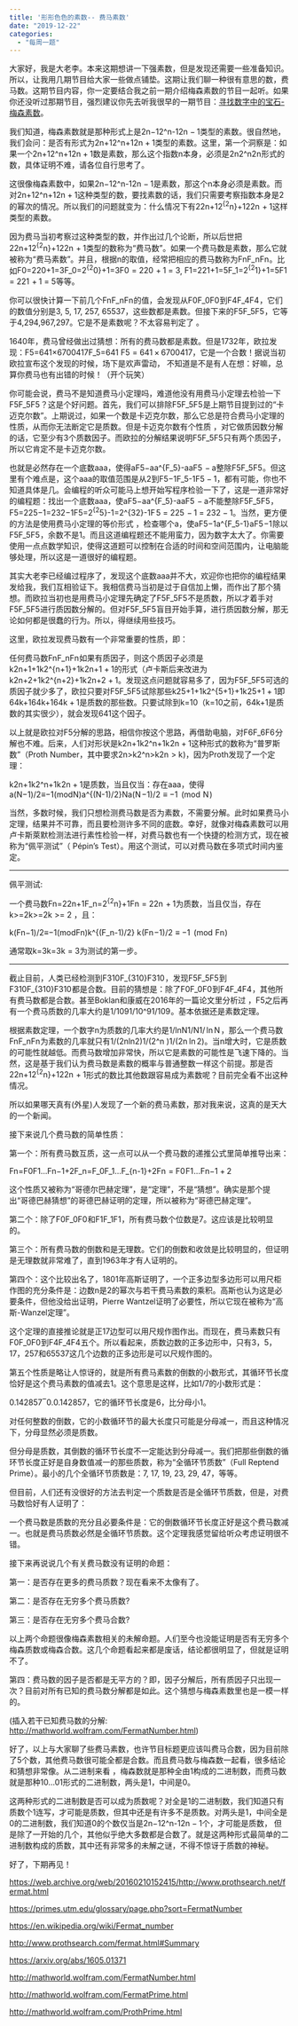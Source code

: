 ```yaml
---
title: '形形色色的素数-- 费马素数'
date: "2019-12-22"
categories:
  - "每周一题"
---
```


大家好，我是大老李。本来这期想讲一下强素数，但是发现还需要一些准备知识。所以，让我用几期节目给大家一些做点铺垫。这期让我们聊一种很有意思的数，费马数。这期节目内容，你一定要结合我之前一期介绍梅森素数的节目一起听。如果你还没听过那期节目，强烈建议你先去听我很早的一期节目：<a href="https://www.ximalaya.com/keji/6310606/29262463">寻找数字中的宝石-梅森素数</a>。

我们知道，梅森素数就是那种形式上是<span class="katex--inline"><span class="katex"><span class="katex-mathml">2n−12^n-1</span><span class="katex-html" aria-hidden="true"><span class="base"><span class="strut" style="height:.747722em;vertical-align:-.08333em;"></span><span class="mord"><span class="mord">2</span><span class="msupsub"><span class="vlist-t"><span class="vlist-r"><span class="vlist" style="height:.664392em;"><span class="" style="top:-3.063em;margin-right:.05em;"><span class="pstrut" style="height:2.7em;"></span><span class="sizing reset-size6 size3 mtight"><span class="mord mathdefault mtight">n</span></span></span></span></span></span></span></span><span class="mspace" style="margin-right:.222222em;"></span><span class="mbin">−</span><span class="mspace" style="margin-right:.222222em;"></span></span><span class="base"><span class="strut" style="height:.64444em;vertical-align:0;"></span><span class="mord">1</span></span></span></span></span>类型的素数。很自然地，我们会问：是否有形式为<span class="katex--inline"><span class="katex"><span class="katex-mathml">2n+12^n+1</span><span class="katex-html" aria-hidden="true"><span class="base"><span class="strut" style="height:.747722em;vertical-align:-.08333em;"></span><span class="mord"><span class="mord">2</span><span class="msupsub"><span class="vlist-t"><span class="vlist-r"><span class="vlist" style="height:.664392em;"><span class="" style="top:-3.063em;margin-right:.05em;"><span class="pstrut" style="height:2.7em;"></span><span class="sizing reset-size6 size3 mtight"><span class="mord mathdefault mtight">n</span></span></span></span></span></span></span></span><span class="mspace" style="margin-right:.222222em;"></span><span class="mbin">+</span><span class="mspace" style="margin-right:.222222em;"></span></span><span class="base"><span class="strut" style="height:.64444em;vertical-align:0;"></span><span class="mord">1</span></span></span></span></span>类型的素数。这里，第一个洞察是：如果一个<span class="katex--inline"><span class="katex"><span class="katex-mathml">2n+12^n+1</span><span class="katex-html" aria-hidden="true"><span class="base"><span class="strut" style="height:.747722em;vertical-align:-.08333em;"></span><span class="mord"><span class="mord">2</span><span class="msupsub"><span class="vlist-t"><span class="vlist-r"><span class="vlist" style="height:.664392em;"><span class="" style="top:-3.063em;margin-right:.05em;"><span class="pstrut" style="height:2.7em;"></span><span class="sizing reset-size6 size3 mtight"><span class="mord mathdefault mtight">n</span></span></span></span></span></span></span></span><span class="mspace" style="margin-right:.222222em;"></span><span class="mbin">+</span><span class="mspace" style="margin-right:.222222em;"></span></span><span class="base"><span class="strut" style="height:.64444em;vertical-align:0;"></span><span class="mord">1</span></span></span></span></span>数是素数，那么这个指数n本身，必须是<span class="katex--inline"><span class="katex"><span class="katex-mathml">2n2^n</span><span class="katex-html" aria-hidden="true"><span class="base"><span class="strut" style="height:.664392em;vertical-align:0;"></span><span class="mord"><span class="mord">2</span><span class="msupsub"><span class="vlist-t"><span class="vlist-r"><span class="vlist" style="height:.664392em;"><span class="" style="top:-3.063em;margin-right:.05em;"><span class="pstrut" style="height:2.7em;"></span><span class="sizing reset-size6 size3 mtight"><span class="mord mathdefault mtight">n</span></span></span></span></span></span></span></span></span></span></span></span>形式的数，具体证明不难，请各位自行思考了。

这很像梅森素数中，如果<span class="katex--inline"><span class="katex"><span class="katex-mathml">2n−12^n-1</span><span class="katex-html" aria-hidden="true"><span class="base"><span class="strut" style="height:.747722em;vertical-align:-.08333em;"></span><span class="mord"><span class="mord">2</span><span class="msupsub"><span class="vlist-t"><span class="vlist-r"><span class="vlist" style="height:.664392em;"><span class="" style="top:-3.063em;margin-right:.05em;"><span class="pstrut" style="height:2.7em;"></span><span class="sizing reset-size6 size3 mtight"><span class="mord mathdefault mtight">n</span></span></span></span></span></span></span></span><span class="mspace" style="margin-right:.222222em;"></span><span class="mbin">−</span><span class="mspace" style="margin-right:.222222em;"></span></span><span class="base"><span class="strut" style="height:.64444em;vertical-align:0;"></span><span class="mord">1</span></span></span></span></span>是素数，那这个n本身必须是素数。而对<span class="katex--inline"><span class="katex"><span class="katex-mathml">2n+12^n+1</span><span class="katex-html" aria-hidden="true"><span class="base"><span class="strut" style="height:.747722em;vertical-align:-.08333em;"></span><span class="mord"><span class="mord">2</span><span class="msupsub"><span class="vlist-t"><span class="vlist-r"><span class="vlist" style="height:.664392em;"><span class="" style="top:-3.063em;margin-right:.05em;"><span class="pstrut" style="height:2.7em;"></span><span class="sizing reset-size6 size3 mtight"><span class="mord mathdefault mtight">n</span></span></span></span></span></span></span></span><span class="mspace" style="margin-right:.222222em;"></span><span class="mbin">+</span><span class="mspace" style="margin-right:.222222em;"></span></span><span class="base"><span class="strut" style="height:.64444em;vertical-align:0;"></span><span class="mord">1</span></span></span></span></span>这种类型的数，要找素数的话，我们只需要考察指数本身是2的幂次的情况。所以我们的问题就变为：什么情况下有<span class="katex--inline"><span class="katex"><span class="katex-mathml">22n+12^{2^n}+1</span><span class="katex-html" aria-hidden="true"><span class="base"><span class="strut" style="height:.96331em;vertical-align:-.08333em;"></span><span class="mord"><span class="mord">2</span><span class="msupsub"><span class="vlist-t"><span class="vlist-r"><span class="vlist" style="height:.87998em;"><span class="" style="top:-3.063em;margin-right:.05em;"><span class="pstrut" style="height:2.7em;"></span><span class="sizing reset-size6 size3 mtight"><span class="mord mtight"><span class="mord mtight"><span class="mord mtight">2</span><span class="msupsub"><span class="vlist-t"><span class="vlist-r"><span class="vlist" style="height:.738543em;"><span class="" style="top:-2.931em;margin-right:.0714286em;"><span class="pstrut" style="height:2.5em;"></span><span class="sizing reset-size3 size1 mtight"><span class="mord mathdefault mtight">n</span></span></span></span></span></span></span></span></span></span></span></span></span></span></span></span><span class="mspace" style="margin-right:.222222em;"></span><span class="mbin">+</span><span class="mspace" style="margin-right:.222222em;"></span></span><span class="base"><span class="strut" style="height:.64444em;vertical-align:0;"></span><span class="mord">1</span></span></span></span></span>这样类型的素数。

因为费马当初考察过这种类型的数，并作出过几个论断，所以后世把<span class="katex--inline"><span class="katex"><span class="katex-mathml">22n+12^{2^n}+1</span><span class="katex-html" aria-hidden="true"><span class="base"><span class="strut" style="height:.96331em;vertical-align:-.08333em;"></span><span class="mord"><span class="mord">2</span><span class="msupsub"><span class="vlist-t"><span class="vlist-r"><span class="vlist" style="height:.87998em;"><span class="" style="top:-3.063em;margin-right:.05em;"><span class="pstrut" style="height:2.7em;"></span><span class="sizing reset-size6 size3 mtight"><span class="mord mtight"><span class="mord mtight"><span class="mord mtight">2</span><span class="msupsub"><span class="vlist-t"><span class="vlist-r"><span class="vlist" style="height:.738543em;"><span class="" style="top:-2.931em;margin-right:.0714286em;"><span class="pstrut" style="height:2.5em;"></span><span class="sizing reset-size3 size1 mtight"><span class="mord mathdefault mtight">n</span></span></span></span></span></span></span></span></span></span></span></span></span></span></span></span><span class="mspace" style="margin-right:.222222em;"></span><span class="mbin">+</span><span class="mspace" style="margin-right:.222222em;"></span></span><span class="base"><span class="strut" style="height:.64444em;vertical-align:0;"></span><span class="mord">1</span></span></span></span></span>类型的数称为“费马数”。如果一个费马数是素数，那么它就被称为“费马素数”。并且，根据n的取值，经常把相应的费马数称为<span class="katex--inline"><span class="katex"><span class="katex-mathml">FnF_n</span><span class="katex-html" aria-hidden="true"><span class="base"><span class="strut" style="height:.83333em;vertical-align:-.15em;"></span><span class="mord"><span style="margin-right:.13889em;" class="mord mathdefault">F</span><span class="msupsub"><span class="vlist-t vlist-t2"><span class="vlist-r"><span class="vlist" style="height:.151392em;"><span class="" style="top:-2.55em;margin-left:-.13889em;margin-right:.05em;"><span class="pstrut" style="height:2.7em;"></span><span class="sizing reset-size6 size3 mtight"><span class="mord mathdefault mtight">n</span></span></span></span><span class="vlist-s">​</span></span><span class="vlist-r"><span class="vlist" style="height:.15em;"><span class=""></span></span></span></span></span></span></span></span></span></span>。比如<span class="katex--inline"><span class="katex"><span class="katex-mathml">F0=220+1=3F_0=2^{2^0}+1=3</span><span class="katex-html" aria-hidden="true"><span class="base"><span class="strut" style="height:.83333em;vertical-align:-.15em;"></span><span class="mord"><span style="margin-right:.13889em;" class="mord mathdefault">F</span><span class="msupsub"><span class="vlist-t vlist-t2"><span class="vlist-r"><span class="vlist" style="height:.301108em;"><span class="" style="top:-2.55em;margin-left:-.13889em;margin-right:.05em;"><span class="pstrut" style="height:2.7em;"></span><span class="sizing reset-size6 size3 mtight"><span class="mord mtight">0</span></span></span></span><span class="vlist-s">​</span></span><span class="vlist-r"><span class="vlist" style="height:.15em;"><span class=""></span></span></span></span></span></span><span class="mspace" style="margin-right:.277778em;"></span><span class="mrel">=</span><span class="mspace" style="margin-right:.277778em;"></span></span><span class="base"><span class="strut" style="height:1.07025em;vertical-align:-.08333em;"></span><span class="mord"><span class="mord">2</span><span class="msupsub"><span class="vlist-t"><span class="vlist-r"><span class="vlist" style="height:.98692em;"><span class="" style="top:-3.063em;margin-right:.05em;"><span class="pstrut" style="height:2.7em;"></span><span class="sizing reset-size6 size3 mtight"><span class="mord mtight"><span class="mord mtight"><span class="mord mtight">2</span><span class="msupsub"><span class="vlist-t"><span class="vlist-r"><span class="vlist" style="height:.891314em;"><span class="" style="top:-2.931em;margin-right:.0714286em;"><span class="pstrut" style="height:2.5em;"></span><span class="sizing reset-size3 size1 mtight"><span class="mord mtight">0</span></span></span></span></span></span></span></span></span></span></span></span></span></span></span></span><span class="mspace" style="margin-right:.222222em;"></span><span class="mbin">+</span><span class="mspace" style="margin-right:.222222em;"></span></span><span class="base"><span class="strut" style="height:.64444em;vertical-align:0;"></span><span class="mord">1</span><span class="mspace" style="margin-right:.277778em;"></span><span class="mrel">=</span><span class="mspace" style="margin-right:.277778em;"></span></span><span class="base"><span class="strut" style="height:.64444em;vertical-align:0;"></span><span class="mord">3</span></span></span></span></span>, <span class="katex--inline"><span class="katex"><span class="katex-mathml">F1=221+1=5F_1=2^{2^1}+1=5</span><span class="katex-html" aria-hidden="true"><span class="base"><span class="strut" style="height:.83333em;vertical-align:-.15em;"></span><span class="mord"><span style="margin-right:.13889em;" class="mord mathdefault">F</span><span class="msupsub"><span class="vlist-t vlist-t2"><span class="vlist-r"><span class="vlist" style="height:.301108em;"><span class="" style="top:-2.55em;margin-left:-.13889em;margin-right:.05em;"><span class="pstrut" style="height:2.7em;"></span><span class="sizing reset-size6 size3 mtight"><span class="mord mtight">1</span></span></span></span><span class="vlist-s">​</span></span><span class="vlist-r"><span class="vlist" style="height:.15em;"><span class=""></span></span></span></span></span></span><span class="mspace" style="margin-right:.277778em;"></span><span class="mrel">=</span><span class="mspace" style="margin-right:.277778em;"></span></span><span class="base"><span class="strut" style="height:1.07025em;vertical-align:-.08333em;"></span><span class="mord"><span class="mord">2</span><span class="msupsub"><span class="vlist-t"><span class="vlist-r"><span class="vlist" style="height:.98692em;"><span class="" style="top:-3.063em;margin-right:.05em;"><span class="pstrut" style="height:2.7em;"></span><span class="sizing reset-size6 size3 mtight"><span class="mord mtight"><span class="mord mtight"><span class="mord mtight">2</span><span class="msupsub"><span class="vlist-t"><span class="vlist-r"><span class="vlist" style="height:.891314em;"><span class="" style="top:-2.931em;margin-right:.0714286em;"><span class="pstrut" style="height:2.5em;"></span><span class="sizing reset-size3 size1 mtight"><span class="mord mtight">1</span></span></span></span></span></span></span></span></span></span></span></span></span></span></span></span><span class="mspace" style="margin-right:.222222em;"></span><span class="mbin">+</span><span class="mspace" style="margin-right:.222222em;"></span></span><span class="base"><span class="strut" style="height:.64444em;vertical-align:0;"></span><span class="mord">1</span><span class="mspace" style="margin-right:.277778em;"></span><span class="mrel">=</span><span class="mspace" style="margin-right:.277778em;"></span></span><span class="base"><span class="strut" style="height:.64444em;vertical-align:0;"></span><span class="mord">5</span></span></span></span></span>等等。

你可以很快计算一下前几个<span class="katex--inline"><span class="katex"><span class="katex-mathml">FnF_n</span><span class="katex-html" aria-hidden="true"><span class="base"><span class="strut" style="height:.83333em;vertical-align:-.15em;"></span><span class="mord"><span style="margin-right:.13889em;" class="mord mathdefault">F</span><span class="msupsub"><span class="vlist-t vlist-t2"><span class="vlist-r"><span class="vlist" style="height:.151392em;"><span class="" style="top:-2.55em;margin-left:-.13889em;margin-right:.05em;"><span class="pstrut" style="height:2.7em;"></span><span class="sizing reset-size6 size3 mtight"><span class="mord mathdefault mtight">n</span></span></span></span><span class="vlist-s">​</span></span><span class="vlist-r"><span class="vlist" style="height:.15em;"><span class=""></span></span></span></span></span></span></span></span></span></span>的值，会发现从<span class="katex--inline"><span class="katex"><span class="katex-mathml">F0F_0</span><span class="katex-html" aria-hidden="true"><span class="base"><span class="strut" style="height:.83333em;vertical-align:-.15em;"></span><span class="mord"><span style="margin-right:.13889em;" class="mord mathdefault">F</span><span class="msupsub"><span class="vlist-t vlist-t2"><span class="vlist-r"><span class="vlist" style="height:.301108em;"><span class="" style="top:-2.55em;margin-left:-.13889em;margin-right:.05em;"><span class="pstrut" style="height:2.7em;"></span><span class="sizing reset-size6 size3 mtight"><span class="mord mtight">0</span></span></span></span><span class="vlist-s">​</span></span><span class="vlist-r"><span class="vlist" style="height:.15em;"><span class=""></span></span></span></span></span></span></span></span></span></span>到<span class="katex--inline"><span class="katex"><span class="katex-mathml">F4F_4</span><span class="katex-html" aria-hidden="true"><span class="base"><span class="strut" style="height:.83333em;vertical-align:-.15em;"></span><span class="mord"><span style="margin-right:.13889em;" class="mord mathdefault">F</span><span class="msupsub"><span class="vlist-t vlist-t2"><span class="vlist-r"><span class="vlist" style="height:.301108em;"><span class="" style="top:-2.55em;margin-left:-.13889em;margin-right:.05em;"><span class="pstrut" style="height:2.7em;"></span><span class="sizing reset-size6 size3 mtight"><span class="mord mtight">4</span></span></span></span><span class="vlist-s">​</span></span><span class="vlist-r"><span class="vlist" style="height:.15em;"><span class=""></span></span></span></span></span></span></span></span></span></span>，它们的数值分别是3, 5, 17,  257, 65537，这些数都是素数。但接下来的<span class="katex--inline"><span class="katex"><span class="katex-mathml">F5F_5</span><span class="katex-html" aria-hidden="true"><span class="base"><span class="strut" style="height:.83333em;vertical-align:-.15em;"></span><span class="mord"><span style="margin-right:.13889em;" class="mord mathdefault">F</span><span class="msupsub"><span class="vlist-t vlist-t2"><span class="vlist-r"><span class="vlist" style="height:.301108em;"><span class="" style="top:-2.55em;margin-left:-.13889em;margin-right:.05em;"><span class="pstrut" style="height:2.7em;"></span><span class="sizing reset-size6 size3 mtight"><span class="mord mtight">5</span></span></span></span><span class="vlist-s">​</span></span><span class="vlist-r"><span class="vlist" style="height:.15em;"><span class=""></span></span></span></span></span></span></span></span></span></span>，它等于4,294,967,297。它是不是素数呢？不太容易判定了 。

1640年，费马曾经做出过猜想：所有的费马数都是素数。但是1732年，欧拉发现：<span class="katex--inline"><span class="katex"><span class="katex-mathml">F5=641×6700417F_5=641 \times  6700417</span><span class="katex-html" aria-hidden="true"><span class="base"><span class="strut" style="height:.83333em;vertical-align:-.15em;"></span><span class="mord"><span style="margin-right:.13889em;" class="mord mathdefault">F</span><span class="msupsub"><span class="vlist-t vlist-t2"><span class="vlist-r"><span class="vlist" style="height:.301108em;"><span class="" style="top:-2.55em;margin-left:-.13889em;margin-right:.05em;"><span class="pstrut" style="height:2.7em;"></span><span class="sizing reset-size6 size3 mtight"><span class="mord mtight">5</span></span></span></span><span class="vlist-s">​</span></span><span class="vlist-r"><span class="vlist" style="height:.15em;"><span class=""></span></span></span></span></span></span><span class="mspace" style="margin-right:.277778em;"></span><span class="mrel">=</span><span class="mspace" style="margin-right:.277778em;"></span></span><span class="base"><span class="strut" style="height:.72777em;vertical-align:-.08333em;"></span><span class="mord">6</span><span class="mord">4</span><span class="mord">1</span><span class="mspace" style="margin-right:.222222em;"></span><span class="mbin">×</span><span class="mspace" style="margin-right:.222222em;"></span></span><span class="base"><span class="strut" style="height:.64444em;vertical-align:0;"></span><span class="mord">6</span><span class="mord">7</span><span class="mord">0</span><span class="mord">0</span><span class="mord">4</span><span class="mord">1</span><span class="mord">7</span></span></span></span></span>，它是一个合数！据说当初欧拉宣布这个发现的时候，场下是欢声雷动， 不知道是不是有人在想：好嘛，总算你费马也有出错的时候！（开个玩笑）

你可能会说，费马不是知道费马小定理吗，难道他没有用费马小定理去检验一下<span class="katex--inline"><span class="katex"><span class="katex-mathml">F5F_5</span><span class="katex-html" aria-hidden="true"><span class="base"><span class="strut" style="height:.83333em;vertical-align:-.15em;"></span><span class="mord"><span style="margin-right:.13889em;" class="mord mathdefault">F</span><span class="msupsub"><span class="vlist-t vlist-t2"><span class="vlist-r"><span class="vlist" style="height:.301108em;"><span class="" style="top:-2.55em;margin-left:-.13889em;margin-right:.05em;"><span class="pstrut" style="height:2.7em;"></span><span class="sizing reset-size6 size3 mtight"><span class="mord mtight">5</span></span></span></span><span class="vlist-s">​</span></span><span class="vlist-r"><span class="vlist" style="height:.15em;"><span class=""></span></span></span></span></span></span></span></span></span></span>？这是个好问题。首先，我们可以排除<span class="katex--inline"><span class="katex"><span class="katex-mathml">F5F_5</span><span class="katex-html" aria-hidden="true"><span class="base"><span class="strut" style="height:.83333em;vertical-align:-.15em;"></span><span class="mord"><span style="margin-right:.13889em;" class="mord mathdefault">F</span><span class="msupsub"><span class="vlist-t vlist-t2"><span class="vlist-r"><span class="vlist" style="height:.301108em;"><span class="" style="top:-2.55em;margin-left:-.13889em;margin-right:.05em;"><span class="pstrut" style="height:2.7em;"></span><span class="sizing reset-size6 size3 mtight"><span class="mord mtight">5</span></span></span></span><span class="vlist-s">​</span></span><span class="vlist-r"><span class="vlist" style="height:.15em;"><span class=""></span></span></span></span></span></span></span></span></span></span>是上期节目提到过的“卡迈克尔数”。上期说过，如果一个数是卡迈克尔数，那么它总是符合费马小定理的性质，从而你无法断定它是质数。但是卡迈克尔数有个性质 ，对它做质因数分解的话，它至少有3个质数因子。而欧拉的分解结果说明<span class="katex--inline"><span class="katex"><span class="katex-mathml">F5F_5</span><span class="katex-html" aria-hidden="true"><span class="base"><span class="strut" style="height:.83333em;vertical-align:-.15em;"></span><span class="mord"><span style="margin-right:.13889em;" class="mord mathdefault">F</span><span class="msupsub"><span class="vlist-t vlist-t2"><span class="vlist-r"><span class="vlist" style="height:.301108em;"><span class="" style="top:-2.55em;margin-left:-.13889em;margin-right:.05em;"><span class="pstrut" style="height:2.7em;"></span><span class="sizing reset-size6 size3 mtight"><span class="mord mtight">5</span></span></span></span><span class="vlist-s">​</span></span><span class="vlist-r"><span class="vlist" style="height:.15em;"><span class=""></span></span></span></span></span></span></span></span></span></span>只有两个质因子，所以它肯定不是卡迈克尔数。

也就是必然存在一个底数<span class="katex--inline"><span class="katex"><span class="katex-mathml">aa</span><span class="katex-html" aria-hidden="true"><span class="base"><span class="strut" style="height:.43056em;vertical-align:0;"></span><span class="mord mathdefault">a</span></span></span></span></span>，使得<span class="katex--inline"><span class="katex"><span class="katex-mathml">aF5−aa^{F_5}-a</span><span class="katex-html" aria-hidden="true"><span class="base"><span class="strut" style="height:.924661em;vertical-align:-.08333em;"></span><span class="mord"><span class="mord mathdefault">a</span><span class="msupsub"><span class="vlist-t"><span class="vlist-r"><span class="vlist" style="height:.841331em;"><span class="" style="top:-3.063em;margin-right:.05em;"><span class="pstrut" style="height:2.7em;"></span><span class="sizing reset-size6 size3 mtight"><span class="mord mtight"><span class="mord mtight"><span style="margin-right:.13889em;" class="mord mathdefault mtight">F</span><span class="msupsub"><span class="vlist-t vlist-t2"><span class="vlist-r"><span class="vlist" style="height:.317314em;"><span class="" style="top:-2.357em;margin-left:-.13889em;margin-right:.0714286em;"><span class="pstrut" style="height:2.5em;"></span><span class="sizing reset-size3 size1 mtight"><span class="mord mtight">5</span></span></span></span><span class="vlist-s">​</span></span><span class="vlist-r"><span class="vlist" style="height:.143em;"><span class=""></span></span></span></span></span></span></span></span></span></span></span></span></span></span><span class="mspace" style="margin-right:.222222em;"></span><span class="mbin">−</span><span class="mspace" style="margin-right:.222222em;"></span></span><span class="base"><span class="strut" style="height:.43056em;vertical-align:0;"></span><span class="mord mathdefault">a</span></span></span></span></span>整除<span class="katex--inline"><span class="katex"><span class="katex-mathml">F5F_5</span><span class="katex-html" aria-hidden="true"><span class="base"><span class="strut" style="height:.83333em;vertical-align:-.15em;"></span><span class="mord"><span style="margin-right:.13889em;" class="mord mathdefault">F</span><span class="msupsub"><span class="vlist-t vlist-t2"><span class="vlist-r"><span class="vlist" style="height:.301108em;"><span class="" style="top:-2.55em;margin-left:-.13889em;margin-right:.05em;"><span class="pstrut" style="height:2.7em;"></span><span class="sizing reset-size6 size3 mtight"><span class="mord mtight">5</span></span></span></span><span class="vlist-s">​</span></span><span class="vlist-r"><span class="vlist" style="height:.15em;"><span class=""></span></span></span></span></span></span></span></span></span></span>。但这里有个难点是，这个<span class="katex--inline"><span class="katex"><span class="katex-mathml">aa</span><span class="katex-html" aria-hidden="true"><span class="base"><span class="strut" style="height:.43056em;vertical-align:0;"></span><span class="mord mathdefault">a</span></span></span></span></span>的取值范围是从2到<span class="katex--inline"><span class="katex"><span class="katex-mathml">F5−1F_5-1</span><span class="katex-html" aria-hidden="true"><span class="base"><span class="strut" style="height:.83333em;vertical-align:-.15em;"></span><span class="mord"><span style="margin-right:.13889em;" class="mord mathdefault">F</span><span class="msupsub"><span class="vlist-t vlist-t2"><span class="vlist-r"><span class="vlist" style="height:.301108em;"><span class="" style="top:-2.55em;margin-left:-.13889em;margin-right:.05em;"><span class="pstrut" style="height:2.7em;"></span><span class="sizing reset-size6 size3 mtight"><span class="mord mtight">5</span></span></span></span><span class="vlist-s">​</span></span><span class="vlist-r"><span class="vlist" style="height:.15em;"><span class=""></span></span></span></span></span></span><span class="mspace" style="margin-right:.222222em;"></span><span class="mbin">−</span><span class="mspace" style="margin-right:.222222em;"></span></span><span class="base"><span class="strut" style="height:.64444em;vertical-align:0;"></span><span class="mord">1</span></span></span></span></span>，都有可能，你也不知道具体是几。会编程的听众可能马上想开始写程序检验一下了，这是一道非常好的编程题：找出一个底数<span class="katex--inline"><span class="katex"><span class="katex-mathml">aa</span><span class="katex-html" aria-hidden="true"><span class="base"><span class="strut" style="height:.43056em;vertical-align:0;"></span><span class="mord mathdefault">a</span></span></span></span></span>，使<span class="katex--inline"><span class="katex"><span class="katex-mathml">aF5−aa^{F_5}-a</span><span class="katex-html" aria-hidden="true"><span class="base"><span class="strut" style="height:.924661em;vertical-align:-.08333em;"></span><span class="mord"><span class="mord mathdefault">a</span><span class="msupsub"><span class="vlist-t"><span class="vlist-r"><span class="vlist" style="height:.841331em;"><span class="" style="top:-3.063em;margin-right:.05em;"><span class="pstrut" style="height:2.7em;"></span><span class="sizing reset-size6 size3 mtight"><span class="mord mtight"><span class="mord mtight"><span style="margin-right:.13889em;" class="mord mathdefault mtight">F</span><span class="msupsub"><span class="vlist-t vlist-t2"><span class="vlist-r"><span class="vlist" style="height:.317314em;"><span class="" style="top:-2.357em;margin-left:-.13889em;margin-right:.0714286em;"><span class="pstrut" style="height:2.5em;"></span><span class="sizing reset-size3 size1 mtight"><span class="mord mtight">5</span></span></span></span><span class="vlist-s">​</span></span><span class="vlist-r"><span class="vlist" style="height:.143em;"><span class=""></span></span></span></span></span></span></span></span></span></span></span></span></span></span><span class="mspace" style="margin-right:.222222em;"></span><span class="mbin">−</span><span class="mspace" style="margin-right:.222222em;"></span></span><span class="base"><span class="strut" style="height:.43056em;vertical-align:0;"></span><span class="mord mathdefault">a</span></span></span></span></span>不能整除<span class="katex--inline"><span class="katex"><span class="katex-mathml">F5F_5</span><span class="katex-html" aria-hidden="true"><span class="base"><span class="strut" style="height:.83333em;vertical-align:-.15em;"></span><span class="mord"><span style="margin-right:.13889em;" class="mord mathdefault">F</span><span class="msupsub"><span class="vlist-t vlist-t2"><span class="vlist-r"><span class="vlist" style="height:.301108em;"><span class="" style="top:-2.55em;margin-left:-.13889em;margin-right:.05em;"><span class="pstrut" style="height:2.7em;"></span><span class="sizing reset-size6 size3 mtight"><span class="mord mtight">5</span></span></span></span><span class="vlist-s">​</span></span><span class="vlist-r"><span class="vlist" style="height:.15em;"><span class=""></span></span></span></span></span></span></span></span></span></span>，<span class="katex--inline"><span class="katex"><span class="katex-mathml">F5=225−1=232−1F5=2^{2^5}-1=2^{32}-1</span><span class="katex-html" aria-hidden="true"><span class="base"><span class="strut" style="height:.68333em;vertical-align:0;"></span><span style="margin-right:.13889em;" class="mord mathdefault">F</span><span class="mord">5</span><span class="mspace" style="margin-right:.277778em;"></span><span class="mrel">=</span><span class="mspace" style="margin-right:.277778em;"></span></span><span class="base"><span class="strut" style="height:1.07025em;vertical-align:-.08333em;"></span><span class="mord"><span class="mord">2</span><span class="msupsub"><span class="vlist-t"><span class="vlist-r"><span class="vlist" style="height:.98692em;"><span class="" style="top:-3.063em;margin-right:.05em;"><span class="pstrut" style="height:2.7em;"></span><span class="sizing reset-size6 size3 mtight"><span class="mord mtight"><span class="mord mtight"><span class="mord mtight">2</span><span class="msupsub"><span class="vlist-t"><span class="vlist-r"><span class="vlist" style="height:.891314em;"><span class="" style="top:-2.931em;margin-right:.0714286em;"><span class="pstrut" style="height:2.5em;"></span><span class="sizing reset-size3 size1 mtight"><span class="mord mtight">5</span></span></span></span></span></span></span></span></span></span></span></span></span></span></span></span><span class="mspace" style="margin-right:.222222em;"></span><span class="mbin">−</span><span class="mspace" style="margin-right:.222222em;"></span></span><span class="base"><span class="strut" style="height:.64444em;vertical-align:0;"></span><span class="mord">1</span><span class="mspace" style="margin-right:.277778em;"></span><span class="mrel">=</span><span class="mspace" style="margin-right:.277778em;"></span></span><span class="base"><span class="strut" style="height:.897438em;vertical-align:-.08333em;"></span><span class="mord"><span class="mord">2</span><span class="msupsub"><span class="vlist-t"><span class="vlist-r"><span class="vlist" style="height:.814108em;"><span class="" style="top:-3.063em;margin-right:.05em;"><span class="pstrut" style="height:2.7em;"></span><span class="sizing reset-size6 size3 mtight"><span class="mord mtight"><span class="mord mtight">3</span><span class="mord mtight">2</span></span></span></span></span></span></span></span></span><span class="mspace" style="margin-right:.222222em;"></span><span class="mbin">−</span><span class="mspace" style="margin-right:.222222em;"></span></span><span class="base"><span class="strut" style="height:.64444em;vertical-align:0;"></span><span class="mord">1</span></span></span></span></span>。当然，更方便的方法是使用费马小定理的等价形式 ，检查哪个a，使<span class="katex--inline"><span class="katex"><span class="katex-mathml">aF5−1a^{F_5-1}</span><span class="katex-html" aria-hidden="true"><span class="base"><span class="strut" style="height:.841331em;vertical-align:0;"></span><span class="mord"><span class="mord mathdefault">a</span><span class="msupsub"><span class="vlist-t"><span class="vlist-r"><span class="vlist" style="height:.841331em;"><span class="" style="top:-3.063em;margin-right:.05em;"><span class="pstrut" style="height:2.7em;"></span><span class="sizing reset-size6 size3 mtight"><span class="mord mtight"><span class="mord mtight"><span style="margin-right:.13889em;" class="mord mathdefault mtight">F</span><span class="msupsub"><span class="vlist-t vlist-t2"><span class="vlist-r"><span class="vlist" style="height:.317314em;"><span class="" style="top:-2.357em;margin-left:-.13889em;margin-right:.0714286em;"><span class="pstrut" style="height:2.5em;"></span><span class="sizing reset-size3 size1 mtight"><span class="mord mtight">5</span></span></span></span><span class="vlist-s">​</span></span><span class="vlist-r"><span class="vlist" style="height:.143em;"><span class=""></span></span></span></span></span></span><span class="mbin mtight">−</span><span class="mord mtight">1</span></span></span></span></span></span></span></span></span></span></span></span></span>除以<span class="katex--inline"><span class="katex"><span class="katex-mathml">F5F_5</span><span class="katex-html" aria-hidden="true"><span class="base"><span class="strut" style="height:.83333em;vertical-align:-.15em;"></span><span class="mord"><span style="margin-right:.13889em;" class="mord mathdefault">F</span><span class="msupsub"><span class="vlist-t vlist-t2"><span class="vlist-r"><span class="vlist" style="height:.301108em;"><span class="" style="top:-2.55em;margin-left:-.13889em;margin-right:.05em;"><span class="pstrut" style="height:2.7em;"></span><span class="sizing reset-size6 size3 mtight"><span class="mord mtight">5</span></span></span></span><span class="vlist-s">​</span></span><span class="vlist-r"><span class="vlist" style="height:.15em;"><span class=""></span></span></span></span></span></span></span></span></span></span>，余数不是1。而且这道编程题还不能用蛮力，因为数字太大了。你需要使用一点点数学知识，使得这道题可以控制在合适的时间和空间范围内，让电脑能够处理，所以这是一道很好的编程题。

其实大老李已经编过程序了，发现这个底数<span class="katex--inline"><span class="katex"><span class="katex-mathml">aa</span><span class="katex-html" aria-hidden="true"><span class="base"><span class="strut" style="height:.43056em;vertical-align:0;"></span><span class="mord mathdefault">a</span></span></span></span></span>并不大，欢迎你也把你的编程结果发给我，我们互相验证下。我相信费马当初是过于自信加上懒，而作出了那个猜想。而欧拉当初也是用费马小定理先确定了<span class="katex--inline"><span class="katex"><span class="katex-mathml">F5F_5</span><span class="katex-html" aria-hidden="true"><span class="base"><span class="strut" style="height:.83333em;vertical-align:-.15em;"></span><span class="mord"><span style="margin-right:.13889em;" class="mord mathdefault">F</span><span class="msupsub"><span class="vlist-t vlist-t2"><span class="vlist-r"><span class="vlist" style="height:.301108em;"><span class="" style="top:-2.55em;margin-left:-.13889em;margin-right:.05em;"><span class="pstrut" style="height:2.7em;"></span><span class="sizing reset-size6 size3 mtight"><span class="mord mtight">5</span></span></span></span><span class="vlist-s">​</span></span><span class="vlist-r"><span class="vlist" style="height:.15em;"><span class=""></span></span></span></span></span></span></span></span></span></span>不是质数，所以才着手对<span class="katex--inline"><span class="katex"><span class="katex-mathml">F5F_5</span><span class="katex-html" aria-hidden="true"><span class="base"><span class="strut" style="height:.83333em;vertical-align:-.15em;"></span><span class="mord"><span style="margin-right:.13889em;" class="mord mathdefault">F</span><span class="msupsub"><span class="vlist-t vlist-t2"><span class="vlist-r"><span class="vlist" style="height:.301108em;"><span class="" style="top:-2.55em;margin-left:-.13889em;margin-right:.05em;"><span class="pstrut" style="height:2.7em;"></span><span class="sizing reset-size6 size3 mtight"><span class="mord mtight">5</span></span></span></span><span class="vlist-s">​</span></span><span class="vlist-r"><span class="vlist" style="height:.15em;"><span class=""></span></span></span></span></span></span></span></span></span></span>进行质因数分解的。但对<span class="katex--inline"><span class="katex"><span class="katex-mathml">F5F_5</span><span class="katex-html" aria-hidden="true"><span class="base"><span class="strut" style="height:.83333em;vertical-align:-.15em;"></span><span class="mord"><span style="margin-right:.13889em;" class="mord mathdefault">F</span><span class="msupsub"><span class="vlist-t vlist-t2"><span class="vlist-r"><span class="vlist" style="height:.301108em;"><span class="" style="top:-2.55em;margin-left:-.13889em;margin-right:.05em;"><span class="pstrut" style="height:2.7em;"></span><span class="sizing reset-size6 size3 mtight"><span class="mord mtight">5</span></span></span></span><span class="vlist-s">​</span></span><span class="vlist-r"><span class="vlist" style="height:.15em;"><span class=""></span></span></span></span></span></span></span></span></span></span>盲目开始手算，进行质因数分解，那无论如何都是很蠢的行为。所以，得继续用些技巧。

这里，欧拉发现费马数有一个非常重要的性质，即：

任何费马数<span class="katex--inline"><span class="katex"><span class="katex-mathml">FnF_n</span><span class="katex-html" aria-hidden="true"><span class="base"><span class="strut" style="height:.83333em;vertical-align:-.15em;"></span><span class="mord"><span style="margin-right:.13889em;" class="mord mathdefault">F</span><span class="msupsub"><span class="vlist-t vlist-t2"><span class="vlist-r"><span class="vlist" style="height:.151392em;"><span class="" style="top:-2.55em;margin-left:-.13889em;margin-right:.05em;"><span class="pstrut" style="height:2.7em;"></span><span class="sizing reset-size6 size3 mtight"><span class="mord mathdefault mtight">n</span></span></span></span><span class="vlist-s">​</span></span><span class="vlist-r"><span class="vlist" style="height:.15em;"><span class=""></span></span></span></span></span></span></span></span></span></span>如果有质因子，则这个质因子必须是<span class="katex--inline"><span class="katex"><span class="katex-mathml">k2n+1+1k2^{n+1}+1</span><span class="katex-html" aria-hidden="true"><span class="base"><span class="strut" style="height:.897438em;vertical-align:-.08333em;"></span><span style="margin-right:.03148em;" class="mord mathdefault">k</span><span class="mord"><span class="mord">2</span><span class="msupsub"><span class="vlist-t"><span class="vlist-r"><span class="vlist" style="height:.814108em;"><span class="" style="top:-3.063em;margin-right:.05em;"><span class="pstrut" style="height:2.7em;"></span><span class="sizing reset-size6 size3 mtight"><span class="mord mtight"><span class="mord mathdefault mtight">n</span><span class="mbin mtight">+</span><span class="mord mtight">1</span></span></span></span></span></span></span></span></span><span class="mspace" style="margin-right:.222222em;"></span><span class="mbin">+</span><span class="mspace" style="margin-right:.222222em;"></span></span><span class="base"><span class="strut" style="height:.64444em;vertical-align:0;"></span><span class="mord">1</span></span></span></span></span>的形式（卢卡斯后来改进为<span class="katex--inline"><span class="katex"><span class="katex-mathml">k2n+2+1k2^{n+2}+1</span><span class="katex-html" aria-hidden="true"><span class="base"><span class="strut" style="height:.897438em;vertical-align:-.08333em;"></span><span style="margin-right:.03148em;" class="mord mathdefault">k</span><span class="mord"><span class="mord">2</span><span class="msupsub"><span class="vlist-t"><span class="vlist-r"><span class="vlist" style="height:.814108em;"><span class="" style="top:-3.063em;margin-right:.05em;"><span class="pstrut" style="height:2.7em;"></span><span class="sizing reset-size6 size3 mtight"><span class="mord mtight"><span class="mord mathdefault mtight">n</span><span class="mbin mtight">+</span><span class="mord mtight">2</span></span></span></span></span></span></span></span></span><span class="mspace" style="margin-right:.222222em;"></span><span class="mbin">+</span><span class="mspace" style="margin-right:.222222em;"></span></span><span class="base"><span class="strut" style="height:.64444em;vertical-align:0;"></span><span class="mord">1</span></span></span></span></span>。发现这点问题就容易多了，因为<span class="katex--inline"><span class="katex"><span class="katex-mathml">F5F_5</span><span class="katex-html" aria-hidden="true"><span class="base"><span class="strut" style="height:.83333em;vertical-align:-.15em;"></span><span class="mord"><span style="margin-right:.13889em;" class="mord mathdefault">F</span><span class="msupsub"><span class="vlist-t vlist-t2"><span class="vlist-r"><span class="vlist" style="height:.301108em;"><span class="" style="top:-2.55em;margin-left:-.13889em;margin-right:.05em;"><span class="pstrut" style="height:2.7em;"></span><span class="sizing reset-size6 size3 mtight"><span class="mord mtight">5</span></span></span></span><span class="vlist-s">​</span></span><span class="vlist-r"><span class="vlist" style="height:.15em;"><span class=""></span></span></span></span></span></span></span></span></span></span>可选的质因子就少多了，欧拉只要对<span class="katex--inline"><span class="katex"><span class="katex-mathml">F5F_5</span><span class="katex-html" aria-hidden="true"><span class="base"><span class="strut" style="height:.83333em;vertical-align:-.15em;"></span><span class="mord"><span style="margin-right:.13889em;" class="mord mathdefault">F</span><span class="msupsub"><span class="vlist-t vlist-t2"><span class="vlist-r"><span class="vlist" style="height:.301108em;"><span class="" style="top:-2.55em;margin-left:-.13889em;margin-right:.05em;"><span class="pstrut" style="height:2.7em;"></span><span class="sizing reset-size6 size3 mtight"><span class="mord mtight">5</span></span></span></span><span class="vlist-s">​</span></span><span class="vlist-r"><span class="vlist" style="height:.15em;"><span class=""></span></span></span></span></span></span></span></span></span></span>试除那些<span class="katex--inline"><span class="katex"><span class="katex-mathml">k25+1+1k2^{5+1}+1</span><span class="katex-html" aria-hidden="true"><span class="base"><span class="strut" style="height:.897438em;vertical-align:-.08333em;"></span><span style="margin-right:.03148em;" class="mord mathdefault">k</span><span class="mord"><span class="mord">2</span><span class="msupsub"><span class="vlist-t"><span class="vlist-r"><span class="vlist" style="height:.814108em;"><span class="" style="top:-3.063em;margin-right:.05em;"><span class="pstrut" style="height:2.7em;"></span><span class="sizing reset-size6 size3 mtight"><span class="mord mtight"><span class="mord mtight">5</span><span class="mbin mtight">+</span><span class="mord mtight">1</span></span></span></span></span></span></span></span></span><span class="mspace" style="margin-right:.222222em;"></span><span class="mbin">+</span><span class="mspace" style="margin-right:.222222em;"></span></span><span class="base"><span class="strut" style="height:.64444em;vertical-align:0;"></span><span class="mord">1</span></span></span></span></span>即<span class="katex--inline"><span class="katex"><span class="katex-mathml">64k+164k+1</span><span class="katex-html" aria-hidden="true"><span class="base"><span class="strut" style="height:.77777em;vertical-align:-.08333em;"></span><span class="mord">6</span><span class="mord">4</span><span style="margin-right:.03148em;" class="mord mathdefault">k</span><span class="mspace" style="margin-right:.222222em;"></span><span class="mbin">+</span><span class="mspace" style="margin-right:.222222em;"></span></span><span class="base"><span class="strut" style="height:.64444em;vertical-align:0;"></span><span class="mord">1</span></span></span></span></span>是质数的那些数。只要试除到k=10（k=10之前，64k+1是质数的其实很少），就会发现641这个因子。

以上就是欧拉对F5分解的思路，相信你按这个思路，再借助电脑，对<span class="katex--inline"><span class="katex"><span class="katex-mathml">F6F_6</span><span class="katex-html" aria-hidden="true"><span class="base"><span class="strut" style="height:.83333em;vertical-align:-.15em;"></span><span class="mord"><span style="margin-right:.13889em;" class="mord mathdefault">F</span><span class="msupsub"><span class="vlist-t vlist-t2"><span class="vlist-r"><span class="vlist" style="height:.301108em;"><span class="" style="top:-2.55em;margin-left:-.13889em;margin-right:.05em;"><span class="pstrut" style="height:2.7em;"></span><span class="sizing reset-size6 size3 mtight"><span class="mord mtight">6</span></span></span></span><span class="vlist-s">​</span></span><span class="vlist-r"><span class="vlist" style="height:.15em;"><span class=""></span></span></span></span></span></span></span></span></span></span>分解也不难。后来，人们对形状是<span class="katex--inline"><span class="katex"><span class="katex-mathml">k2n+1k2^n+1</span><span class="katex-html" aria-hidden="true"><span class="base"><span class="strut" style="height:.77777em;vertical-align:-.08333em;"></span><span style="margin-right:.03148em;" class="mord mathdefault">k</span><span class="mord"><span class="mord">2</span><span class="msupsub"><span class="vlist-t"><span class="vlist-r"><span class="vlist" style="height:.664392em;"><span class="" style="top:-3.063em;margin-right:.05em;"><span class="pstrut" style="height:2.7em;"></span><span class="sizing reset-size6 size3 mtight"><span class="mord mathdefault mtight">n</span></span></span></span></span></span></span></span><span class="mspace" style="margin-right:.222222em;"></span><span class="mbin">+</span><span class="mspace" style="margin-right:.222222em;"></span></span><span class="base"><span class="strut" style="height:.64444em;vertical-align:0;"></span><span class="mord">1</span></span></span></span></span>这种形式的数称为“普罗斯数”（Proth Number，其中要求<span class="katex--inline"><span class="katex"><span class="katex-mathml">2n>k2^n>k</span><span class="katex-html" aria-hidden="true"><span class="base"><span class="strut" style="height:.703492em;vertical-align:-.0391em;"></span><span class="mord"><span class="mord">2</span><span class="msupsub"><span class="vlist-t"><span class="vlist-r"><span class="vlist" style="height:.664392em;"><span class="" style="top:-3.063em;margin-right:.05em;"><span class="pstrut" style="height:2.7em;"></span><span class="sizing reset-size6 size3 mtight"><span class="mord mathdefault mtight">n</span></span></span></span></span></span></span></span><span class="mspace" style="margin-right:.277778em;"></span><span class="mrel">></span><span class="mspace" style="margin-right:.277778em;"></span></span><span class="base"><span class="strut" style="height:.69444em;vertical-align:0;"></span><span style="margin-right:.03148em;" class="mord mathdefault">k</span></span></span></span></span>)，因为Proth发现了一个定理：

<span class="katex--inline"><span class="katex"><span class="katex-mathml">k2n+1k2^n+1</span><span class="katex-html" aria-hidden="true"><span class="base"><span class="strut" style="height:.77777em;vertical-align:-.08333em;"></span><span style="margin-right:.03148em;" class="mord mathdefault">k</span><span class="mord"><span class="mord">2</span><span class="msupsub"><span class="vlist-t"><span class="vlist-r"><span class="vlist" style="height:.664392em;"><span class="" style="top:-3.063em;margin-right:.05em;"><span class="pstrut" style="height:2.7em;"></span><span class="sizing reset-size6 size3 mtight"><span class="mord mathdefault mtight">n</span></span></span></span></span></span></span></span><span class="mspace" style="margin-right:.222222em;"></span><span class="mbin">+</span><span class="mspace" style="margin-right:.222222em;"></span></span><span class="base"><span class="strut" style="height:.64444em;vertical-align:0;"></span><span class="mord">1</span></span></span></span></span>是质数，当且仅当：存在<span class="katex--inline"><span class="katex"><span class="katex-mathml">aa</span><span class="katex-html" aria-hidden="true"><span class="base"><span class="strut" style="height:.43056em;vertical-align:0;"></span><span class="mord mathdefault">a</span></span></span></span></span>，使得 <span class="katex--inline"><span class="katex"><span class="katex-mathml">a(N−1)/2≡−1(modN)a^{(N-1)/2}\equiv -1\pmod N</span><span class="katex-html" aria-hidden="true"><span class="base"><span class="strut" style="height:.888em;vertical-align:0;"></span><span class="mord"><span class="mord mathdefault">a</span><span class="msupsub"><span class="vlist-t"><span class="vlist-r"><span class="vlist" style="height:.888em;"><span class="" style="top:-3.063em;margin-right:.05em;"><span class="pstrut" style="height:2.7em;"></span><span class="sizing reset-size6 size3 mtight"><span class="mord mtight"><span class="mopen mtight">(</span><span style="margin-right:.10903em;" class="mord mathdefault mtight">N</span><span class="mbin mtight">−</span><span class="mord mtight">1</span><span class="mclose mtight">)</span><span class="mord mtight">/</span><span class="mord mtight">2</span></span></span></span></span></span></span></span></span><span class="mspace" style="margin-right:.277778em;"></span><span class="mrel">≡</span><span class="mspace" style="margin-right:.277778em;"></span></span><span class="base"><span class="strut" style="height:.72777em;vertical-align:-.08333em;"></span><span class="mord">−</span><span class="mord">1</span><span class="mspace allowbreak"></span><span class="mspace" style="margin-right:.444444em;"></span></span><span class="base"><span class="strut" style="height:1em;vertical-align:-.25em;"></span><span class="mopen">(</span><span class="mord"><span class="mord"><span class="mord mathrm">m</span><span class="mord mathrm">o</span><span class="mord mathrm">d</span></span></span><span class="mspace" style="margin-right:.333333em;"></span><span style="margin-right:.10903em;" class="mord mathdefault">N</span><span class="mclose">)</span></span></span></span></span>

当然，多数时候，我们只想检测费马数是否为素数，不需要分解。此时如果费马小定理，结果并不可靠，而且要检测许多不同的底数。幸好，就像对梅森素数可以用卢卡斯萊默检测法进行素性检验一样，对费马数也有一个快捷的检测方式，现在被称为“佩平测试”（ Pépin’s Test）。用这个测试，可以对费马数在多项式时间内鉴定。

<hr>

佩平测试:

一个费马数<span class="katex--inline"><span class="katex"><span class="katex-mathml">Fn=22n+1F_n=2^{2^n}+1</span><span class="katex-html" aria-hidden="true"><span class="base"><span class="strut" style="height:.83333em;vertical-align:-.15em;"></span><span class="mord"><span style="margin-right:.13889em;" class="mord mathdefault">F</span><span class="msupsub"><span class="vlist-t vlist-t2"><span class="vlist-r"><span class="vlist" style="height:.151392em;"><span class="" style="top:-2.55em;margin-left:-.13889em;margin-right:.05em;"><span class="pstrut" style="height:2.7em;"></span><span class="sizing reset-size6 size3 mtight"><span class="mord mathdefault mtight">n</span></span></span></span><span class="vlist-s">​</span></span><span class="vlist-r"><span class="vlist" style="height:.15em;"><span class=""></span></span></span></span></span></span><span class="mspace" style="margin-right:.277778em;"></span><span class="mrel">=</span><span class="mspace" style="margin-right:.277778em;"></span></span><span class="base"><span class="strut" style="height:.96331em;vertical-align:-.08333em;"></span><span class="mord"><span class="mord">2</span><span class="msupsub"><span class="vlist-t"><span class="vlist-r"><span class="vlist" style="height:.87998em;"><span class="" style="top:-3.063em;margin-right:.05em;"><span class="pstrut" style="height:2.7em;"></span><span class="sizing reset-size6 size3 mtight"><span class="mord mtight"><span class="mord mtight"><span class="mord mtight">2</span><span class="msupsub"><span class="vlist-t"><span class="vlist-r"><span class="vlist" style="height:.738543em;"><span class="" style="top:-2.931em;margin-right:.0714286em;"><span class="pstrut" style="height:2.5em;"></span><span class="sizing reset-size3 size1 mtight"><span class="mord mathdefault mtight">n</span></span></span></span></span></span></span></span></span></span></span></span></span></span></span></span><span class="mspace" style="margin-right:.222222em;"></span><span class="mbin">+</span><span class="mspace" style="margin-right:.222222em;"></span></span><span class="base"><span class="strut" style="height:.64444em;vertical-align:0;"></span><span class="mord">1</span></span></span></span></span>为质数，当且仅当，存在<span class="katex--inline"><span class="katex"><span class="katex-mathml">k>=2k>=2</span><span class="katex-html" aria-hidden="true"><span class="base"><span class="strut" style="height:.73354em;vertical-align:-.0391em;"></span><span style="margin-right:.03148em;" class="mord mathdefault">k</span><span class="mspace" style="margin-right:.277778em;"></span><span class="mrel">></span></span><span class="base"><span class="strut" style="height:.36687em;vertical-align:0;"></span><span class="mrel">=</span><span class="mspace" style="margin-right:.277778em;"></span></span><span class="base"><span class="strut" style="height:.64444em;vertical-align:0;"></span><span class="mord">2</span></span></span></span></span> ，且：

<span class="katex--inline"><span class="katex"><span class="katex-mathml">k(Fn−1)/2≡−1(modFn)k^{(F_n-1)/2}\equiv -1 \pmod {F_n}</span><span class="katex-html" aria-hidden="true"><span class="base"><span class="strut" style="height:.888em;vertical-align:0;"></span><span class="mord"><span style="margin-right:.03148em;" class="mord mathdefault">k</span><span class="msupsub"><span class="vlist-t"><span class="vlist-r"><span class="vlist" style="height:.888em;"><span class="" style="top:-3.063em;margin-right:.05em;"><span class="pstrut" style="height:2.7em;"></span><span class="sizing reset-size6 size3 mtight"><span class="mord mtight"><span class="mopen mtight">(</span><span class="mord mtight"><span style="margin-right:.13889em;" class="mord mathdefault mtight">F</span><span class="msupsub"><span class="vlist-t vlist-t2"><span class="vlist-r"><span class="vlist" style="height:.164543em;"><span class="" style="top:-2.357em;margin-left:-.13889em;margin-right:.0714286em;"><span class="pstrut" style="height:2.5em;"></span><span class="sizing reset-size3 size1 mtight"><span class="mord mathdefault mtight">n</span></span></span></span><span class="vlist-s">​</span></span><span class="vlist-r"><span class="vlist" style="height:.143em;"><span class=""></span></span></span></span></span></span><span class="mbin mtight">−</span><span class="mord mtight">1</span><span class="mclose mtight">)</span><span class="mord mtight">/</span><span class="mord mtight">2</span></span></span></span></span></span></span></span></span><span class="mspace" style="margin-right:.277778em;"></span><span class="mrel">≡</span><span class="mspace" style="margin-right:.277778em;"></span></span><span class="base"><span class="strut" style="height:.72777em;vertical-align:-.08333em;"></span><span class="mord">−</span><span class="mord">1</span><span class="mspace allowbreak"></span><span class="mspace" style="margin-right:.444444em;"></span></span><span class="base"><span class="strut" style="height:1em;vertical-align:-.25em;"></span><span class="mopen">(</span><span class="mord"><span class="mord"><span class="mord mathrm">m</span><span class="mord mathrm">o</span><span class="mord mathrm">d</span></span></span><span class="mspace" style="margin-right:.333333em;"></span><span class="mord"><span style="margin-right:.13889em;" class="mord mathdefault">F</span><span class="msupsub"><span class="vlist-t vlist-t2"><span class="vlist-r"><span class="vlist" style="height:.151392em;"><span class="" style="top:-2.55em;margin-left:-.13889em;margin-right:.05em;"><span class="pstrut" style="height:2.7em;"></span><span class="sizing reset-size6 size3 mtight"><span class="mord mathdefault mtight">n</span></span></span></span><span class="vlist-s">​</span></span><span class="vlist-r"><span class="vlist" style="height:.15em;"><span class=""></span></span></span></span></span></span><span class="mclose">)</span></span></span></span></span>

通常取<span class="katex--inline"><span class="katex"><span class="katex-mathml">k=3k=3</span><span class="katex-html" aria-hidden="true"><span class="base"><span class="strut" style="height:.69444em;vertical-align:0;"></span><span style="margin-right:.03148em;" class="mord mathdefault">k</span><span class="mspace" style="margin-right:.277778em;"></span><span class="mrel">=</span><span class="mspace" style="margin-right:.277778em;"></span></span><span class="base"><span class="strut" style="height:.64444em;vertical-align:0;"></span><span class="mord">3</span></span></span></span></span>为测试的第一步。

<hr>

截止目前，人类已经检测到<span class="katex--inline"><span class="katex"><span class="katex-mathml">F310F_{310}</span><span class="katex-html" aria-hidden="true"><span class="base"><span class="strut" style="height:.83333em;vertical-align:-.15em;"></span><span class="mord"><span style="margin-right:.13889em;" class="mord mathdefault">F</span><span class="msupsub"><span class="vlist-t vlist-t2"><span class="vlist-r"><span class="vlist" style="height:.301108em;"><span class="" style="top:-2.55em;margin-left:-.13889em;margin-right:.05em;"><span class="pstrut" style="height:2.7em;"></span><span class="sizing reset-size6 size3 mtight"><span class="mord mtight"><span class="mord mtight">3</span><span class="mord mtight">1</span><span class="mord mtight">0</span></span></span></span></span><span class="vlist-s">​</span></span><span class="vlist-r"><span class="vlist" style="height:.15em;"><span class=""></span></span></span></span></span></span></span></span></span></span>，发现<span class="katex--inline"><span class="katex"><span class="katex-mathml">F5F_5</span><span class="katex-html" aria-hidden="true"><span class="base"><span class="strut" style="height:.83333em;vertical-align:-.15em;"></span><span class="mord"><span style="margin-right:.13889em;" class="mord mathdefault">F</span><span class="msupsub"><span class="vlist-t vlist-t2"><span class="vlist-r"><span class="vlist" style="height:.301108em;"><span class="" style="top:-2.55em;margin-left:-.13889em;margin-right:.05em;"><span class="pstrut" style="height:2.7em;"></span><span class="sizing reset-size6 size3 mtight"><span class="mord mtight">5</span></span></span></span><span class="vlist-s">​</span></span><span class="vlist-r"><span class="vlist" style="height:.15em;"><span class=""></span></span></span></span></span></span></span></span></span></span>到<span class="katex--inline"><span class="katex"><span class="katex-mathml">F310F_{310}</span><span class="katex-html" aria-hidden="true"><span class="base"><span class="strut" style="height:.83333em;vertical-align:-.15em;"></span><span class="mord"><span style="margin-right:.13889em;" class="mord mathdefault">F</span><span class="msupsub"><span class="vlist-t vlist-t2"><span class="vlist-r"><span class="vlist" style="height:.301108em;"><span class="" style="top:-2.55em;margin-left:-.13889em;margin-right:.05em;"><span class="pstrut" style="height:2.7em;"></span><span class="sizing reset-size6 size3 mtight"><span class="mord mtight"><span class="mord mtight">3</span><span class="mord mtight">1</span><span class="mord mtight">0</span></span></span></span></span><span class="vlist-s">​</span></span><span class="vlist-r"><span class="vlist" style="height:.15em;"><span class=""></span></span></span></span></span></span></span></span></span></span>都是合数。目前的猜想是：除了<span class="katex--inline"><span class="katex"><span class="katex-mathml">F0F_0</span><span class="katex-html" aria-hidden="true"><span class="base"><span class="strut" style="height:.83333em;vertical-align:-.15em;"></span><span class="mord"><span style="margin-right:.13889em;" class="mord mathdefault">F</span><span class="msupsub"><span class="vlist-t vlist-t2"><span class="vlist-r"><span class="vlist" style="height:.301108em;"><span class="" style="top:-2.55em;margin-left:-.13889em;margin-right:.05em;"><span class="pstrut" style="height:2.7em;"></span><span class="sizing reset-size6 size3 mtight"><span class="mord mtight">0</span></span></span></span><span class="vlist-s">​</span></span><span class="vlist-r"><span class="vlist" style="height:.15em;"><span class=""></span></span></span></span></span></span></span></span></span></span>到<span class="katex--inline"><span class="katex"><span class="katex-mathml">F4F_4</span><span class="katex-html" aria-hidden="true"><span class="base"><span class="strut" style="height:.83333em;vertical-align:-.15em;"></span><span class="mord"><span style="margin-right:.13889em;" class="mord mathdefault">F</span><span class="msupsub"><span class="vlist-t vlist-t2"><span class="vlist-r"><span class="vlist" style="height:.301108em;"><span class="" style="top:-2.55em;margin-left:-.13889em;margin-right:.05em;"><span class="pstrut" style="height:2.7em;"></span><span class="sizing reset-size6 size3 mtight"><span class="mord mtight">4</span></span></span></span><span class="vlist-s">​</span></span><span class="vlist-r"><span class="vlist" style="height:.15em;"><span class=""></span></span></span></span></span></span></span></span></span></span>，其他所有费马数都是合数。甚至Boklan和康威在2016年的一篇论文里分析过 ，F5之后再有一个费马质数的几率大约是<span class="katex--inline"><span class="katex"><span class="katex-mathml">1/1091/10^9</span><span class="katex-html" aria-hidden="true"><span class="base"><span class="strut" style="height:1.06411em;vertical-align:-.25em;"></span><span class="mord">1</span><span class="mord">/</span><span class="mord">1</span><span class="mord"><span class="mord">0</span><span class="msupsub"><span class="vlist-t"><span class="vlist-r"><span class="vlist" style="height:.814108em;"><span class="" style="top:-3.063em;margin-right:.05em;"><span class="pstrut" style="height:2.7em;"></span><span class="sizing reset-size6 size3 mtight"><span class="mord mtight">9</span></span></span></span></span></span></span></span></span></span></span></span>。基本依据还是素数定理。

根据素数定理，一个数字n为质数的几率大约是<span class="katex--inline"><span class="katex"><span class="katex-mathml">1/ln⁡N1/\ln N</span><span class="katex-html" aria-hidden="true"><span class="base"><span class="strut" style="height:1em;vertical-align:-.25em;"></span><span class="mord">1</span><span class="mord">/</span><span class="mspace" style="margin-right:.166667em;"></span><span class="mop">ln</span><span class="mspace" style="margin-right:.166667em;"></span><span style="margin-right:.10903em;" class="mord mathdefault">N</span></span></span></span></span>，那么一个费马数<span class="katex--inline"><span class="katex"><span class="katex-mathml">FnF_n</span><span class="katex-html" aria-hidden="true"><span class="base"><span class="strut" style="height:.83333em;vertical-align:-.15em;"></span><span class="mord"><span style="margin-right:.13889em;" class="mord mathdefault">F</span><span class="msupsub"><span class="vlist-t vlist-t2"><span class="vlist-r"><span class="vlist" style="height:.151392em;"><span class="" style="top:-2.55em;margin-left:-.13889em;margin-right:.05em;"><span class="pstrut" style="height:2.7em;"></span><span class="sizing reset-size6 size3 mtight"><span class="mord mathdefault mtight">n</span></span></span></span><span class="vlist-s">​</span></span><span class="vlist-r"><span class="vlist" style="height:.15em;"><span class=""></span></span></span></span></span></span></span></span></span></span>为素数的几率就只有<span class="katex--inline"><span class="katex"><span class="katex-mathml">1/(2nln⁡2)1/(2^n \ln2)</span><span class="katex-html" aria-hidden="true"><span class="base"><span class="strut" style="height:1em;vertical-align:-.25em;"></span><span class="mord">1</span><span class="mord">/</span><span class="mopen">(</span><span class="mord"><span class="mord">2</span><span class="msupsub"><span class="vlist-t"><span class="vlist-r"><span class="vlist" style="height:.664392em;"><span class="" style="top:-3.063em;margin-right:.05em;"><span class="pstrut" style="height:2.7em;"></span><span class="sizing reset-size6 size3 mtight"><span class="mord mathdefault mtight">n</span></span></span></span></span></span></span></span><span class="mspace" style="margin-right:.166667em;"></span><span class="mop">ln</span><span class="mspace" style="margin-right:.166667em;"></span><span class="mord">2</span><span class="mclose">)</span></span></span></span></span>。当n增大时，它是质数的可能性就越低。而费马数增加非常快，所以它是素数的可能性是飞速下降的。当然，这是基于我们认为费马数是素数的概率与普通整数一样这个前提。那是否<span class="katex--inline"><span class="katex"><span class="katex-mathml">22n+12^{2^n}+1</span><span class="katex-html" aria-hidden="true"><span class="base"><span class="strut" style="height:.96331em;vertical-align:-.08333em;"></span><span class="mord"><span class="mord">2</span><span class="msupsub"><span class="vlist-t"><span class="vlist-r"><span class="vlist" style="height:.87998em;"><span class="" style="top:-3.063em;margin-right:.05em;"><span class="pstrut" style="height:2.7em;"></span><span class="sizing reset-size6 size3 mtight"><span class="mord mtight"><span class="mord mtight"><span class="mord mtight">2</span><span class="msupsub"><span class="vlist-t"><span class="vlist-r"><span class="vlist" style="height:.738543em;"><span class="" style="top:-2.931em;margin-right:.0714286em;"><span class="pstrut" style="height:2.5em;"></span><span class="sizing reset-size3 size1 mtight"><span class="mord mathdefault mtight">n</span></span></span></span></span></span></span></span></span></span></span></span></span></span></span></span><span class="mspace" style="margin-right:.222222em;"></span><span class="mbin">+</span><span class="mspace" style="margin-right:.222222em;"></span></span><span class="base"><span class="strut" style="height:.64444em;vertical-align:0;"></span><span class="mord">1</span></span></span></span></span>形式的数比其他数跟容易成为素数呢？目前完全看不出这种情况。

所以如果哪天真有(外星)人发现了一个新的费马素数，那对我来说，这真的是天大的一个新闻。

接下来说几个费马数的简单性质：

第一个：所有费马数互质，这一点可以从一个费马数的递推公式里简单推导出来：

<span class="katex--inline"><span class="katex"><span class="katex-mathml">Fn=F0F1...Fn−1+2F_n=F_0F_1...F_{n-1}+2</span><span class="katex-html" aria-hidden="true"><span class="base"><span class="strut" style="height:.83333em;vertical-align:-.15em;"></span><span class="mord"><span style="margin-right:.13889em;" class="mord mathdefault">F</span><span class="msupsub"><span class="vlist-t vlist-t2"><span class="vlist-r"><span class="vlist" style="height:.151392em;"><span class="" style="top:-2.55em;margin-left:-.13889em;margin-right:.05em;"><span class="pstrut" style="height:2.7em;"></span><span class="sizing reset-size6 size3 mtight"><span class="mord mathdefault mtight">n</span></span></span></span><span class="vlist-s">​</span></span><span class="vlist-r"><span class="vlist" style="height:.15em;"><span class=""></span></span></span></span></span></span><span class="mspace" style="margin-right:.277778em;"></span><span class="mrel">=</span><span class="mspace" style="margin-right:.277778em;"></span></span><span class="base"><span class="strut" style="height:.891661em;vertical-align:-.208331em;"></span><span class="mord"><span style="margin-right:.13889em;" class="mord mathdefault">F</span><span class="msupsub"><span class="vlist-t vlist-t2"><span class="vlist-r"><span class="vlist" style="height:.301108em;"><span class="" style="top:-2.55em;margin-left:-.13889em;margin-right:.05em;"><span class="pstrut" style="height:2.7em;"></span><span class="sizing reset-size6 size3 mtight"><span class="mord mtight">0</span></span></span></span><span class="vlist-s">​</span></span><span class="vlist-r"><span class="vlist" style="height:.15em;"><span class=""></span></span></span></span></span></span><span class="mord"><span style="margin-right:.13889em;" class="mord mathdefault">F</span><span class="msupsub"><span class="vlist-t vlist-t2"><span class="vlist-r"><span class="vlist" style="height:.301108em;"><span class="" style="top:-2.55em;margin-left:-.13889em;margin-right:.05em;"><span class="pstrut" style="height:2.7em;"></span><span class="sizing reset-size6 size3 mtight"><span class="mord mtight">1</span></span></span></span><span class="vlist-s">​</span></span><span class="vlist-r"><span class="vlist" style="height:.15em;"><span class=""></span></span></span></span></span></span><span class="mord">.</span><span class="mord">.</span><span class="mord">.</span><span class="mord"><span style="margin-right:.13889em;" class="mord mathdefault">F</span><span class="msupsub"><span class="vlist-t vlist-t2"><span class="vlist-r"><span class="vlist" style="height:.301108em;"><span class="" style="top:-2.55em;margin-left:-.13889em;margin-right:.05em;"><span class="pstrut" style="height:2.7em;"></span><span class="sizing reset-size6 size3 mtight"><span class="mord mtight"><span class="mord mathdefault mtight">n</span><span class="mbin mtight">−</span><span class="mord mtight">1</span></span></span></span></span><span class="vlist-s">​</span></span><span class="vlist-r"><span class="vlist" style="height:.208331em;"><span class=""></span></span></span></span></span></span><span class="mspace" style="margin-right:.222222em;"></span><span class="mbin">+</span><span class="mspace" style="margin-right:.222222em;"></span></span><span class="base"><span class="strut" style="height:.64444em;vertical-align:0;"></span><span class="mord">2</span></span></span></span></span>

这个性质又被称为“哥德尔巴赫定理”，是“定理”，不是“猜想”。确实是那个提出“哥德巴赫猜想”的哥德巴赫证明的定理，所以被称为“哥德巴赫定理”。

第二个：除了<span class="katex--inline"><span class="katex"><span class="katex-mathml">F0F_0</span><span class="katex-html" aria-hidden="true"><span class="base"><span class="strut" style="height:.83333em;vertical-align:-.15em;"></span><span class="mord"><span style="margin-right:.13889em;" class="mord mathdefault">F</span><span class="msupsub"><span class="vlist-t vlist-t2"><span class="vlist-r"><span class="vlist" style="height:.301108em;"><span class="" style="top:-2.55em;margin-left:-.13889em;margin-right:.05em;"><span class="pstrut" style="height:2.7em;"></span><span class="sizing reset-size6 size3 mtight"><span class="mord mtight">0</span></span></span></span><span class="vlist-s">​</span></span><span class="vlist-r"><span class="vlist" style="height:.15em;"><span class=""></span></span></span></span></span></span></span></span></span></span>和<span class="katex--inline"><span class="katex"><span class="katex-mathml">F1F_1</span><span class="katex-html" aria-hidden="true"><span class="base"><span class="strut" style="height:.83333em;vertical-align:-.15em;"></span><span class="mord"><span style="margin-right:.13889em;" class="mord mathdefault">F</span><span class="msupsub"><span class="vlist-t vlist-t2"><span class="vlist-r"><span class="vlist" style="height:.301108em;"><span class="" style="top:-2.55em;margin-left:-.13889em;margin-right:.05em;"><span class="pstrut" style="height:2.7em;"></span><span class="sizing reset-size6 size3 mtight"><span class="mord mtight">1</span></span></span></span><span class="vlist-s">​</span></span><span class="vlist-r"><span class="vlist" style="height:.15em;"><span class=""></span></span></span></span></span></span></span></span></span></span>，所有费马数个位数是7。这应该是比较明显的。

第三个：所有费马数的倒数和是无理数。它们的倒数和收敛是比较明显的，但证明是无理数就非常难了，直到1963年才有人证明的。

第四个：这个比较出名了，1801年高斯证明了，一个正多边型多边形可以用尺柜作图的充分条件是：边数n是2的幂次与若干费马素数的乘积。高斯也认为这是必要条件，但他没给出证明，Pierre Wantzel证明了必要性，所以它现在被称为“高斯-Wanzel定理”。

这个定理的直接推论就是正17边型可以用尺规作图作出。而现在，费马素数只有<span class="katex--inline"><span class="katex"><span class="katex-mathml">F0F_0</span><span class="katex-html" aria-hidden="true"><span class="base"><span class="strut" style="height:.83333em;vertical-align:-.15em;"></span><span class="mord"><span style="margin-right:.13889em;" class="mord mathdefault">F</span><span class="msupsub"><span class="vlist-t vlist-t2"><span class="vlist-r"><span class="vlist" style="height:.301108em;"><span class="" style="top:-2.55em;margin-left:-.13889em;margin-right:.05em;"><span class="pstrut" style="height:2.7em;"></span><span class="sizing reset-size6 size3 mtight"><span class="mord mtight">0</span></span></span></span><span class="vlist-s">​</span></span><span class="vlist-r"><span class="vlist" style="height:.15em;"><span class=""></span></span></span></span></span></span></span></span></span></span>到<span class="katex--inline"><span class="katex"><span class="katex-mathml">F4F_4</span><span class="katex-html" aria-hidden="true"><span class="base"><span class="strut" style="height:.83333em;vertical-align:-.15em;"></span><span class="mord"><span style="margin-right:.13889em;" class="mord mathdefault">F</span><span class="msupsub"><span class="vlist-t vlist-t2"><span class="vlist-r"><span class="vlist" style="height:.301108em;"><span class="" style="top:-2.55em;margin-left:-.13889em;margin-right:.05em;"><span class="pstrut" style="height:2.7em;"></span><span class="sizing reset-size6 size3 mtight"><span class="mord mtight">4</span></span></span></span><span class="vlist-s">​</span></span><span class="vlist-r"><span class="vlist" style="height:.15em;"><span class=""></span></span></span></span></span></span></span></span></span></span>五个。所以看起来，质数边数的正多边形中，只有3，5，17，257和65537这几个边数的正多边形是可以尺规作图的。

第五个性质是略让人惊讶的，就是所有费马素数的倒数的小数形式，其循环节长度恰好是这个费马素数的值减去1。这个意思是这样，比如1/7的小数形式是：

<span class="katex--inline"><span class="katex"><span class="katex-mathml">0.142857‾0.\overline{142857}</span><span class="katex-html" aria-hidden="true"><span class="base"><span class="strut" style="height:.84444em;vertical-align:0;"></span><span class="mord">0</span><span class="mord">.</span><span class="mord overline"><span class="vlist-t"><span class="vlist-r"><span class="vlist" style="height:.84444em;"><span class="" style="top:-3em;"><span class="pstrut" style="height:3em;"></span><span class="mord"><span class="mord">1</span><span class="mord">4</span><span class="mord">2</span><span class="mord">8</span><span class="mord">5</span><span class="mord">7</span></span></span><span class="" style="top:-3.76444em;"><span class="pstrut" style="height:3em;"></span><span class="overline-line" style="border-bottom-width:.04em;"></span></span></span></span></span></span></span></span></span></span>，它的循环节长度是6，比分母小1。

对任何整数的倒数，它的小数循环节的最大长度只可能是分母减一，而且这种情况下，分母显然必须是质数。

但分母是质数，其倒数的循环节长度不一定能达到分母减一。我们把那些倒数的循环节长度正好是自身数值减一的那些质数，称为“全循环节质数”（Full Reptend Prime）。最小的几个全循环节质数是：7, 17, 19, 23, 29, 47，等等。

但目前，人们还有没很好的方法去判定一个质数是否是全循环节质数，但是，对费马数恰好有人证明了：

一个费马数是质数的充分且必要条件是：它的倒数循环节长度正好是这个费马数减一。也就是费马质数必然是全循环节质数。这个定理我感觉留给听众考虑证明很不错。

接下来再说说几个有关费马数没有证明的命题：

第一：是否存在更多的费马质数？现在看来不太像有了。

第二：是否存在无穷多个费马质数?

第三：是否存在无穷多个费马合数?

以上两个命题很像梅森素数相关的未解命题。人们至今也没能证明是否有无穷多个梅森质数或梅森合数。这几个命题看起来都是废话，结论都很明显了，但就是证明不了。

第四：费马数的因子是否都是无平方的？即，因子分解后，所有质因子只出现一次？目前对所有已知的费马数分解都是如此。这个猜想与梅森素数里也是一模一样的。

(插入若干已知费马数的分解: <a href="http://mathworld.wolfram.com/FermatNumber.html">http://mathworld.wolfram.com/FermatNumber.html</a>)

好了，以上与大家聊了些费马素数，也许节目标题更应该叫费马合数，因为目前除了5个数，其他费马数很可能全都是合数。而且费马数与梅森数一起看，很多结论和猜想非常像。从二进制来看 ，梅森数就是那种全由1构成的二进制数，而费马数就是那种10…01形式的二进制数，两头是1，中间是0。

这两种形式的二进制数是否可以成为质数呢？对全是1的二进制数，我们知道只有质数个1连写，才可能是质数，但其中还是有许多不是质数。对两头是1，中间全是0的二进制数，我们知道0的个数仅当是<span class="katex--inline"><span class="katex"><span class="katex-mathml">2n−12^n-1</span><span class="katex-html" aria-hidden="true"><span class="base"><span class="strut" style="height:.747722em;vertical-align:-.08333em;"></span><span class="mord"><span class="mord">2</span><span class="msupsub"><span class="vlist-t"><span class="vlist-r"><span class="vlist" style="height:.664392em;"><span class="" style="top:-3.063em;margin-right:.05em;"><span class="pstrut" style="height:2.7em;"></span><span class="sizing reset-size6 size3 mtight"><span class="mord mathdefault mtight">n</span></span></span></span></span></span></span></span><span class="mspace" style="margin-right:.222222em;"></span><span class="mbin">−</span><span class="mspace" style="margin-right:.222222em;"></span></span><span class="base"><span class="strut" style="height:.64444em;vertical-align:0;"></span><span class="mord">1</span></span></span></span></span>个，才可能是质数， 但是除了一开始的几个，其他似乎绝大多数都是合数了。就是这两种形式最简单的二进制数构成的质数，其中还有非常多的未解之谜，不得不惊讶于质数的神秘。

好了，下期再见！

<a href="https://web.archive.org/web/20160210152415/http://www.prothsearch.net/fermat.html">https://web.archive.org/web/20160210152415/http://www.prothsearch.net/fermat.html</a>

<a href="https://primes.utm.edu/glossary/page.php?sort=FermatNumber">https://primes.utm.edu/glossary/page.php?sort=FermatNumber</a>

<a href="https://en.wikipedia.org/wiki/Fermat_number">https://en.wikipedia.org/wiki/Fermat_number  </a>

<a href="http://www.prothsearch.com/fermat.html#Summary">http://www.prothsearch.com/fermat.html#Summary</a>

<a href="https://arxiv.org/abs/1605.01371">https://arxiv.org/abs/1605.01371</a>

<a href="http://mathworld.wolfram.com/FermatNumber.html">http://mathworld.wolfram.com/FermatNumber.html</a>

<a href="http://mathworld.wolfram.com/FermatPrime.html">http://mathworld.wolfram.com/FermatPrime.html</a>

<a href="http://mathworld.wolfram.com/ProthPrime.html">http://mathworld.wolfram.com/ProthPrime.html</a>